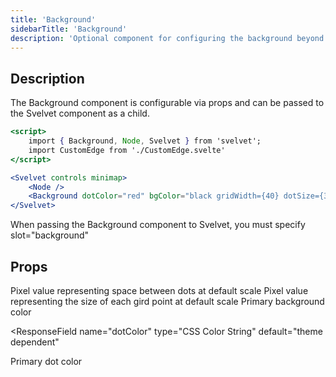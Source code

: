```yaml
---
title: 'Background'
sidebarTitle: 'Background'
description: 'Optional component for configuring the background beyond the default themes'
---
```


## Description

The Background component is configurable via props and can be passed to the Svelvet component as a child.

```jsx App.svelte
<script>
	import { Background, Node, Svelvet } from 'svelvet';
    import CustomEdge from './CustomEdge.svelte'
</script>

<Svelvet controls minimap>
    <Node />
    <Background dotColor="red" bgColor="black gridWidth={40} dotSize={3} slot="background" />
</Svelvet>
```

<Info>
  When passing the Background component to Svelvet, you must specify
  slot="background"
</Info>

## Props

<ResponseField name="gridWidth" type="number" default="22">
  Pixel value representing space between dots at default scale
</ResponseField>

<ResponseField name="dotSize" type="number" default="1.4">
  Pixel value representing the size of each gird point at default scale
</ResponseField>

<ResponseField name="bgColor" type="CSS Color String" default="theme dependent">
  Primary background color
</ResponseField>

<ResponseField
  name="dotColor"
  type="CSS Color String"
  default="theme dependent"
>
  Primary dot color
</ResponseField>
